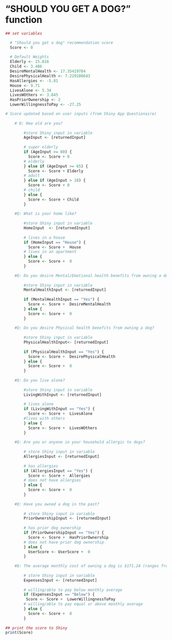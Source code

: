 
# "SHOULD YOU GET A DOG?" function
```r
## set variables

  # "Should you get a dog" recommendation score
  Score <- 0
  
  # Default Weights
  Elderly <- 15.816
  Child <- 3.486
  DesireMentalHealth <- 17.35419784
  DesirePhysicalHealth <- 7.229100643
  HasAllergies <- -5.81
  House <- 9.71
  LivesAlone <- 5.34
  LivesWOthers <- 3.845
  HasPriorOwnership <- 2 
  LowerWillingnessToPay <- -27.25

# Score updated based on user inputs (from Shiny App Questionaire)  
      
    # Q: How old are you? 
    
        #store Shiny input in variable
        AgeInput <- [returnedInput]
        
        # super elderly
        if (AgeInput >= 80) {
          Score <- Score + 0
        # elderly
        } else if (AgeInput >= 65) {
          Score <- Score + Elderly
        # adult  
        } else if (AgeInput > 18) {
          Score <- Score + 0
        # child
        } else {
          Score <- Score + Child
        }
    
    #Q: What is your home like?
    
        #store Shiny input in variable
        HomeInput  <- [returnedInput]
        
        # lives in a house
        if (HomeInput == "House") {
          Score <- Score +  House
        # lives in an apartment
        } else {
          Score <- Score +  0
        }
    
    #Q: Do you desire Mental/Emotional health benefits from owning a dog?
    
        #store Shiny input in variable
        MentalHealthInput <- [returnedInput]
    
        if (MentalHealthInput == "Yes") {
          Score <- Score +  DesireMentalHealth
        } else {
          Score <- Score +  0
        }
        
    #Q: Do you desire Physical health benefits from owning a dog?
    
        #store Shiny input in variable
        PhysicalHealthInput<- [returnedInput]
    
        if (PhysicalHealthInput == "Yes") {
          Score <- Score +  DesirePhysicalHealth
        } else {
          Score <- Score +  0
        }
        
    #Q: Do you live alone?
    
        #store Shiny input in variable
        LivingWithInput <- [returnedInput]
    
        # lives alone
        if (LivingWithInput == "Yes") {
          Score <- Score +  LivesAlone 
        #lives with others
        } else {
          Score <- Score +  LivesWOthers
        }
    
    #Q: Are you or anyone in your household allergic to dogs?
    
        # store Shiny input in variable
        AllergiesInput <- [returnedInput]
        
        # has allergies
        if (AllergiesInput == "Yes") {
          Score <- Score +  Allergies
        # does not have allergies
        } else {
          Score <- Score +  0
        }
    
    #Q: Have you owned a dog in the past?
    
        # store Shiny input in variable
        PriorOwnershipInput <- [returnedInput]
        
        # has prior dog ownership
        if (PriorOwnershipInput == "Yes") {
          Score <- Score +  HasPriorOwnership
        # does not have prior dog ownership
        } else {
          UserScore <- UserScore +  0
        }
    
    #Q: The average monthly cost of owning a dog is $171.24 (ranges from $55.47 - $395.69). Would you be able/willing to pay equal to that amount, below that amount or above that amount for your dog?
    
        # store Shiny input in variable
        ExpensesInput <- [returnedInput]
        
        # willing/able to pay below monthly average
        if (ExpensesInput == "Below") {
         Score <- Score +  LowerWillingnessToPay 
        # willing/able to pay equal or above monthly average
        } else {
          Score <- Score +  0
        }
    
## print the score to Shiny
print(Score)
    
```

